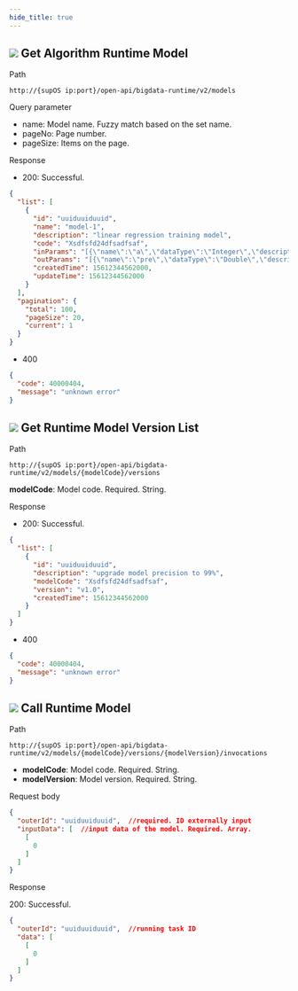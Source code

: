 ```yaml
---
hide_title: true
---
```


<div className='div'>
<div className='title'>

## ![](https://wordpressfreezonex.oss-accelerate.aliyuncs.com/openAPI/4.png) Get Algorithm Runtime Model


</div>
<div className='grid'>
<div className='leftCol'>Path</div>
<div className='rightCol'>

```
http://{supOS ip:port}/open-api/bigdata-runtime/v2/models
```

</div>
<div className='leftCol'>Query parameter</div>
<div className='rightCol'>

- name: Model name. Fuzzy match based on the set name.
- pageNo: Page number.
- pageSize: Items on the page.

</div>
<div className='leftCol'>Response</div>
<div className='rightCol'>

- 200: Successful.

```json
{
  "list": [
    {
      "id": "uuiduuiduuid",
      "name": "model-1",
      "description": "linear regression training model",
      "code": "Xsdfsfd24dfsadfsaf",
      "inParams": "[{\"name\":\"a\",\"dataType\":\"Integer\",\"description\":\"a\"},{\"name\":\"y\",\"dataType\":\"String\",\"description\":\"y\"}]",
      "outParams": "[{\"name\":\"pre\",\"dataType\":\"Double\",\"description\":\"a\"}]",
      "createdTime": 15612344562000,
      "updateTime": 15612344562000
    }
  ],
  "pagination": {
    "total": 100,
    "pageSize": 20,
    "current": 1
  }
}
```
- 400

```json
{
  "code": 40000404,
  "message": "unknown error"
}
```

</div>
</div>
</div>

<div className='div'>
<div className='title'>

## ![](https://wordpressfreezonex.oss-accelerate.aliyuncs.com/openAPI/4.png) Get Runtime Model Version List


</div>
<div className='grid'>
<div className='leftCol'>Path</div>
<div className='rightCol'>

```
http://{supOS ip:port}/open-api/bigdata-runtime/v2/models/{modelCode}/versions
```

**modelCode**: Model code. Required. String.

</div>
<div className='leftCol'>Response</div>
<div className='rightCol'>

- 200: Successful.

```json
{
  "list": [
    {
      "id": "uuiduuiduuid",
      "description": "upgrade model precision to 99%",
      "modelCode": "Xsdfsfd24dfsadfsaf",
      "version": "v1.0",
      "createdTime": 15612344562000
    }
  ]
}
```
- 400

```json
{
  "code": 40000404,
  "message": "unknown error"
}
```

</div>
</div>
</div>

<div className='div'>
<div className='title'>

## ![](https://wordpressfreezonex.oss-accelerate.aliyuncs.com/openAPI/1.png) Call Runtime Model


</div>
<div className='grid'>
<div className='leftCol'>Path</div>
<div className='rightCol'>

```
http://{supOS ip:port}/open-api/bigdata-runtime/v2/models/{modelCode}/versions/{modelVersion}/invocations
```

- **modelCode**: Model code. Required. String.
- **modelVersion**: Model version. Required. String.

</div>
<div className='leftCol'>Request body</div>
<div className='rightCol'>

```json
{
  "outerId": "uuiduuiduuid",  //required. ID externally input
  "inputData": [  //input data of the model. Required. Array. 
    [ 
      0
    ]
  ]
}
```

</div>
<div className='leftCol'>Response</div>
<div className='rightCol'>

200: Successful.

```json
{
  "outerId": "uuiduuiduuid",  //running task ID
  "data": [
    [
      0
    ]
  ]
}
```

</div>
</div>
</div>